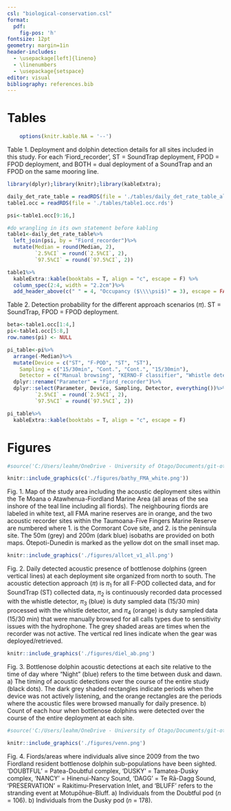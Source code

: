 ```yaml
---
csl: "biological-conservation.csl"
format:
  pdf:
    fig-pos: 'h'
fontsize: 12pt
geometry: margin=1in
header-includes:
  - \usepackage[left]{lineno}
  - \linenumbers
  - \usepackage{setspace}
editor: visual
bibliography: references.bib
---
```


# Tables

```r
    options(knitr.kable.NA = '--')

```

Table 1. Deployment and dolphin detection details for all sites included in this study. For each 'Fiord_recorder', ST = SoundTrap deployment, FPOD = FPOD deployment, and BOTH = dual deployment of a SoundTrap and an FPOD on the same mooring line.

```r
library(dplyr);library(knitr);library(kableExtra);

daily_det_rate_table = readRDS(file = './tables/daily_det_rate_table_all.rds')
table1.occ = readRDS(file = './tables/table1.occ.rds')

psi<-table1.occ[9:16,]

#do wrangling in its own statement before kabling
table1<-daily_det_rate_table%>%
  left_join(psi, by = "Fiord_recorder")%>%
  mutate(Median = round(Median, 2),
         `2.5%CI` = round(`2.5%CI`, 2),
         `97.5%CI` = round(`97.5%CI`, 2))

table1%>%
  kableExtra::kable(booktabs = T, align = "c", escape = F) %>%
  column_spec(2:4, width = "2.2cm")%>% 
  add_header_above(c(" " = 4, "Occupancy ($\\\\psi$)" = 3), escape = FALSE)

```

\newpage

Table 2. Detection probability for the different approach scenarios ($\pi$). ST = SoundTrap, FPOD = FPOD deployment.

```r

beta<-table1.occ[1:4,]
pi<-table1.occ[5:8,]
row.names(pi) <- NULL

pi_table<-pi%>%
  arrange(-Median)%>%
  mutate(Device = c("ST", "F-POD", "ST", "ST"),
    Sampling = c("15/30min", "Cont.", "Cont.", "15/30min"),
    Detector = c("Manual browsing", "KERNO-F classifier", "Whistle detector", "Whistle detector"))%>%
  dplyr::rename("Parameter" = "Fiord_recorder")%>%
  dplyr::select(Parameter, Device, Sampling, Detector, everything())%>%      mutate(Median = round(Median, 2),
         `2.5%CI` = round(`2.5%CI`, 2),
         `97.5%CI` = round(`97.5%CI`, 2))

pi_table%>%
  kableExtra::kable(booktabs = T, align = "c", escape = F)

```

\newpage

# Figures

\vspace{-15ex}

```r
#source('C:/Users/leahm/OneDrive - University of Otago/Documents/git-otago/Fiordland_acoustic_monitoring/scripts/deployment_map_ms.R', local = TRUE, verbose = F)$value

knitr::include_graphics(c('./figures/bathy_FMA_white.png'))

```

\vspace{-15ex}

Fig. 1. Map of the study area including the acoustic deployment sites within the Te Moana o Atawhenua-Fiordland Marine Area (all areas of the sea inshore of the teal line including all fiords). The neighbouring fiords are labeled in white text, all FMA marine reserves are in orange, and the two acoustic recorder sites within the Taumoana-Five Fingers Marine Reserve are numbered where 1. is the Cormorant Cove site, and 2. is the peninsula site. The 50m (grey) and 200m (dark blue) isobaths are provided on both maps. Ōtepoti-Dunedin is marked as the yellow dot on the small inset map.

```r
knitr::include_graphics('./figures/allcet_v1_all.png')
```

Fig. 2. Daily detected acoustic presence of bottlenose dolphins (green vertical lines) at each deployment site organized from north to south. The acoustic detection approach ($\pi$) is $\pi_1$ for all F-POD collected data, and for SoundTrap (ST) collected data, $\pi_2$ is continuously recorded data processed with the whistle detector, $\pi_3$ (blue) is duty sampled data (15/30 min) processed with the whistle detector, and $\pi_4$ (orange) is duty sampled data (15/30 min) that were manually browsed for all calls types due to sensitivity issues with the hydrophone. The grey shaded areas are times when the recorder was not active. The vertical red lines indicate when the gear was deployed/retrieved.

```r
knitr::include_graphics('./figures/diel_ab.png')
```

Fig. 3. Bottlenose dolphin acoustic detections at each site relative to the time of day where "Night" (blue) refers to the time between dusk and dawn. a) The timing of acoustic detections over the course of the entire study (black dots). The dark grey shaded rectangles indicate periods when the device was not actively listening, and the orange rectangles are the periods where the acoustic files were browsed manually for daily presence. b) Count of each hour when bottlenose dolphins were detected over the course of the entire deployment at each site. 
\newpage

```r
#source('C:/Users/leahm/OneDrive - University of Otago/Documents/git-otago/Fiordland_acoustic_monitoring/scripts/sightings_venn.R', local = TRUE, verbose = F)$value

knitr::include_graphics('./figures/venn.png')
```

Fig. 4. Fiords/areas where individuals alive since 2009 from the two Fiordland resident bottlenose dolphin sub-populations have been sighted. 'DOUBTFUL' = Patea-Doubtful complex, 'DUSKY' = Tamatea-Dusky complex, 'NANCY' = Hinenui-Nancy Sound, 'DAGG' = Te Rā-Dagg Sound, 'PRESERVATION' = Rakitimu-Preservation Inlet, and 'BLUFF' refers to the stranding event at Motupōhue-Bluff. a) Individuals from the Doubtful pod ($n$ = 106). b) Individuals from the Dusky pod ($n$ = 178).

